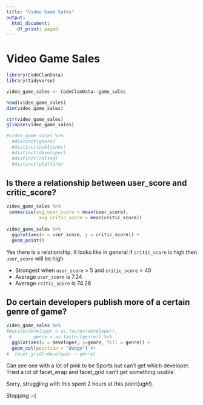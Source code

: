```yaml
---
title: "Video Game Sales"
output:
  html_document:
    df_print: paged
---
```

# Video Game Sales

```r
library(CodeClanData)
library(tidyverse)
```

```r
video_game_sales <- CodeClanData::game_sales

head(video_game_sales)
dim(video_game_sales)
```




```r
str(video_game_sales)
glimpse(video_game_sales)
```

```r
#video_game_sales %>% 
  #distinct(genre) 
  #distinct(publisher)
  #distinct(developer)
  #distinct(rating)
  #distinct(platform)
```

## Is there a relationship between user_score and critic_score?
```r
video_game_sales %>% 
 summarise(avg_user_score = mean(user_score),
            avg_critic_score = mean(critic_score))
  
video_game_sales %>% 
  ggplot(aes(x = user_score, y = critic_score)) +
  geom_point()
```

Yes there is a relationship. It looks like in general if `critic_score` is high 
then `user_score` will be high.

* Strongest when `user_score` > 5 and `critic_score` > 40
* Average `user_score` is 7.24
* Average `critic_score` is 74.28



## Do certain developers publish more of a certain genre of game?

```r
  
video_game_sales %>% 
#mutate(developer = as.factor(developer),
 #        genre = as.factor(genre)) %>% 
  ggplot(aes(x = developer, y=genre, fill = genre)) +
  geom_col(position = "dodge") #+
#  facet_grid(~developer ~ genre)
```
 Can see one with a lot of pink to be Sports but can't get which developer. Tried a lot of facet_wrap and facet_grid can't get something usable.
 
 Sorry, struggling with this spent 2 hours at this point(ugh!).
 
 Stopping :-(







